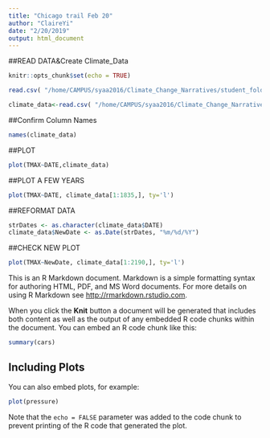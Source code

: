 ```yaml
---
title: "Chicago trail Feb 20"
author: "ClaireYi"
date: "2/20/2019"
output: html_document
---
```

##READ DATA&Create Climate_Data
```r
knitr::opts_chunk$set(echo = TRUE)
```
```r
read.csv( "/home/CAMPUS/syaa2016/Climate_Change_Narratives/student_folders/Yi/claireyi_climatedata_chicago.csv")
```
```r
climate_data<-read.csv( "/home/CAMPUS/syaa2016/Climate_Change_Narratives/student_folders/Yi/claireyi_climatedata_chicago.csv")
```

##Confirm Column Names
```r
names(climate_data)
```

##PLOT
```r
plot(TMAX~DATE,climate_data)
```

##PLOT A FEW YEARS
```r
plot(TMAX~DATE, climate_data[1:1835,], ty='l')
```

##REFORMAT DATA
```r
strDates <- as.character(climate_data$DATE)
climate_data$NewDate <- as.Date(strDates, "%m/%d/%Y")
```

##CHECK NEW PLOT
```r
plot(TMAX~NewDate, climate_data[1:2190,], ty='l')
```


This is an R Markdown document. Markdown is a simple formatting syntax for authoring HTML, PDF, and MS Word documents. For more details on using R Markdown see <http://rmarkdown.rstudio.com>.

When you click the **Knit** button a document will be generated that includes both content as well as the output of any embedded R code chunks within the document. You can embed an R code chunk like this:

```r
summary(cars)
```

## Including Plots

You can also embed plots, for example:

```r
plot(pressure)
```

Note that the `echo = FALSE` parameter was added to the code chunk to prevent printing of the R code that generated the plot.
